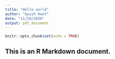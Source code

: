 ```yaml
---
title: "Hello world"
author: "Ayush Kant"
date: "11/20/2020"
output: pdf_document
---
```


```r
knitr::opts_chunk$set(echo = TRUE)
```

## This is an R Markdown document. 
